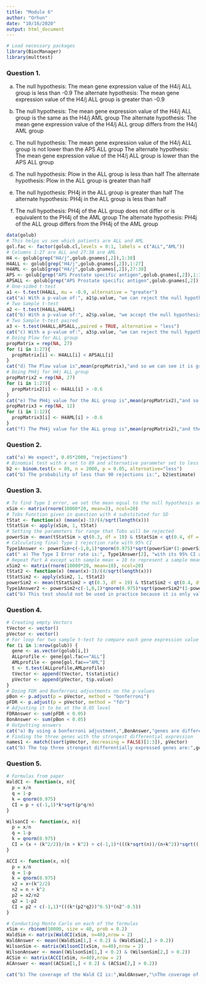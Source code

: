 ---
title: "Module 6"
author: "Orhun"
date: "10/16/2020"
output: html_document
---
```{r Question 1 setup, include = FALSE}
# Load necessary packages
library(BiocManager)
library(multtest)
```

### Question 1.

a) The null hypothesis: The mean gene expression value of the H4/j ALL group is less than -0.9
The alternate hypothesis: The mean gene expression value of the H4/j ALL group is greater than -0.9

b) The null hypothesis: The mean gene expression value of the H4/j ALL group is the same as the H4/j AML group
The alternate hypothesis: The mean gene expression value of the H4/j ALL group differs from the H4/j AML group

c) The null hypothesis: The mean gene expression value of the H4/j ALL group is not lower than the APS ALL group
The alternate hypothesis: The mean gene expression value of the H4/j ALL group is lower than the APS ALL group

d) The null hypothesis: Plow in the ALL group is less than half
The alternate hypothesis: Plow in the ALL group is greater than half

e) The null hypothesis: PH4j in the ALL group is greater than half
The alternate hypothesis: PH4j in the ALL group is less than half

f) The null hypothesis: PH4j of the ALL group does not differ or is equivalent to the PH4j of the AML group
The alternate hypothesis: PH4j of the ALL group differs from the PH4j of the AML group

```{r Question 1, echo = FALSE, warning = FALSE, comment = NA}
data(golub)
# This helps us see which patients are ALL and AML
gol.fac <- factor(golub.cl,levels = 0:1, labels = c("ALL","AML"))
# Columns 1:27 are ALL and 27:38 are AML
H4 <- golub[grep("H4/j",golub.gnames[,2]),1:38]
H4ALL <- golub[grep("H4/j",golub.gnames[,2]),1:27]
H4AML <- golub[grep("H4/j",golub.gnames[,2]),27:38]
APS <- golub[grep("APS Prostate specific antigen",golub.gnames[,2]),1:38]
APSALL <- golub[grep("APS Prostate specific antigen",golub.gnames[,2]),1:27]
# One-sided t-test
a1 <- t.test(H4ALL, mu = -0.9, alternative = "greater")
cat("a) With a p-value of:", a1$p.value, "we can reject the null hypothesis.")
# Two Sample t-test
a2 <- t.test(H4ALL,H4AML)
cat("b) With a p-value of:", a2$p.value, "we accept the null hypothesis.")
# Two Sample t-test paired
a3 <- t.test(H4ALL,APSALL,,paired = TRUE, alternative = "less")
cat("c) With a p-value of:", a3$p.value, "we can reject the null hypothesis.")
# Doing Plow for ALL group
propMatrix = rep(NA, 27)
for (i in 1:27){
  propMatrix[i] <- H4ALL[i] < APSALL[i]
}
cat("d) The Plow value is",mean(propMatrix),"and so we can see it is greater than half and it agrees with part C as both show that H4/j ALL expression is lower than the APS ALL expression.")
# Doing PH4j for H4j ALL group
propMatrix2 = rep(NA, 27)
for (i in 1:27){
  propMatrix2[i] <- H4ALL[i] > -0.6
}
cat("e) The PH4j value for the ALL group is",mean(propMatrix2),"and so we can see it is less than half.")
propMatrix3 = rep(NA, 12)
for (i in 1:12){
  propMatrix3[i] <- H4AML[i] > -0.6
}
cat("f) The PH4j value for the ALL group is",mean(propMatrix2),"and the PH4j value for the AML group is",mean(propMatrix3),"and so we can see that the two proportions differ.")
```
### Question 2.
```{r Question 2, echo = FALSE, warning = FALSE, comment = NA}
cat("a) We expect", 0.05*2000, "rejections")
# Binomial test with x set to 89 and alternative parameter set to less
b2 <- binom.test(x = 89, n = 2000, p = 0.05, alternative="less")
cat("b) The probability of less than 90 rejections is:", b2$estimate)
```
### Question 3.
```{r Question 3, echo = FALSE, warning = FALSE, comment = NA}
# To find Type I error, we set the mean equal to the null hypothesis and do Monte Carlo
xSim <- matrix(rnorm(10000*20, mean=3), ncol=20)
# Tobs Function given in question with 4 substituted for SD
tStat <- function(x) (mean(x)-3)/(4/sqrt(length(x)))
tStatSim <- apply(xSim, 1, tStat)
# Setting the parameters for range that Tobs will be rejected
powerSim <- mean(tStatSim > qt(0.3, df = 19) & tStatSim < qt(0.4, df = 19))
# Calculating final Type 1 rejection rate with 95% CI
Type1Answer <- powerSim+c(-1,0,1)*qnorm(0.975)*sqrt(powerSim*(1-powerSim)/10000) 
cat(" a) The Type I Error rate is:", Type1Answer[2], "with its 95% CI as:", Type1Answer[1],Type1Answer[3],"\n Therefore, this test can be considered valid because it is close to the alpha value of 0.1")
# Repeat Part A except with sample mean = 10 to represent a sample mean that is far away from the actual mean
xSim2 <- matrix(rnorm(10000*20, mean=10), ncol=20)
tStat2 <- function(x) (mean(x)-3)/(4/sqrt(length(x)))
tStatSim2 <- apply(xSim2, 1, tStat2)
powerSim2 <- mean(tStatSim2 > qt(0.3, df = 19) & tStatSim2 < qt(0.4, df = 19))
Type1Answer2 <- powerSim2+c(-1,0,1)*qnorm(0.975)*sqrt(powerSim2*(1-powerSim2)/10000) 
cat("b) This test should not be used in practice because it is only valid when the sample mean is close to the actual mean as in part A. But doing the same monte carlo simulation with a sample mean of 10 to represent a sample mean that is far away from the actual mean, we get", Type1Answer2[2],"\nThis shows that the power goes to 0 as the sample mean goes farther away from the actual mean, and so it would not be particularly useful in real applications.")
```
### Question 4.
```{r Question 4, echo = FALSE, warning = FALSE, comment = NA}
# Creating empty Vectors
tVector <- vector()
pVector <- vector()
# For loop for two sample t-test to compare each gene expression value in ALL and AML group
for (i in 1:nrow(golub)) {
  gene <- as.vector(golub[i,])
  ALLprofile <- gene[gol.fac=="ALL"]
  AMLprofile <- gene[gol.fac=="AML"]
  t <- t.test(ALLprofile,AMLprofile)
  tVector <- append(tVector, t$statistic)
  pVector <- append(pVector, t$p.value)
}
# Doing FDR and Bonferroni adjustments on the p-values
pBon <- p.adjust(p = pVector, method = "bonferroni")
pFDR <- p.adjust(p = pVector, method = "fdr")
# Adjusting it to be at the 0.05 level
FDRAnswer <- sum(pFDR < 0.05)
BonAnswer <- sum(pBon < 0.05)
# Outputting answers
cat("a) By using a bonferroni adjustment,",BonAnswer,"genes are differentially expressed.","\n Using a FDR adjustment,",FDRAnswer,"genes are differentially expressed.")
# Finding the three genes with the strongest differential expression
names1 <- match((sort(pVector, decreasing = FALSE)[1:3]), pVector)
cat("b) The top three strongest differentially expressed genes are:",golub.gnames[names1[1],2],",",golub.gnames[names1[2],2],",",golub.gnames[names1[3],2])
```

### Question 5.
```{r Question 5, echo = FALSE, warning = FALSE, comment = NA}
# Formulas from paper
WaldCI <- function(x, n){
  p = x/n
  q = 1-p
  k = qnorm(0.975)
  CI = p + c(-1,1)*k*sqrt(p*q/n)
}

WilsonCI <- function(x, n){
  p = x/n
  q = 1-p
  k = qnorm(0.975)
  CI = (x + (k^2/2))/(n + k^2) + c(-1,1)*(((k*sqrt(n))/(n+k^2))*sqrt(((p*q) + ((k^2)/(4*n)))))
}

ACCI <- function(x, n){
  p = x/n
  q = 1-p
  k = qnorm(0.975)
  x2 = x+(k^2/2)
  n2 = n + k^2 
  p2 = x2/n2
  q2 = 1-p2
  CI = p2 + c(-1,1)*(((k*(p2*q2))^0.5)*(n2^-0.5))
}

# Conducting Monte Carlo on each of the formulas
xSim <- rbinom(10000, size = 40, prob = 0.2)
WaldSim <- matrix(WaldCI(xSim, n=40),nrow = 2)
WaldAnswer <- mean((WaldSim[1,] < 0.2) & (WaldSim[2,] > 0.2)) 
WilsonSim <- matrix(WilsonCI(xSim, n=40),nrow = 2)
WilsonAnswer <- mean((WilsonSim[1,] < 0.2) & (WilsonSim[2,] > 0.2)) 
ACSim <- matrix(ACCI(xSim, n=40),nrow = 2)
ACAnswer <- mean((ACSim[1,] < 0.2) & (ACSim[2,] > 0.2)) 

cat("b) The coverage of the Wald CI is:",WaldAnswer,"\nThe coverage of the Wilson CI is:",WilsonAnswer,"\nThe coverage of the Agresti-Coull CI is:",ACAnswer)

```


